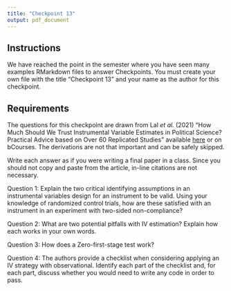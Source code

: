 ```yaml
---
title: "Checkpoint 13"
output: pdf_document
---
```


## Instructions 

We have reached the point in the semester where you have seen many examples RMarkdown files to answer Checkpoints. You must create your own file with the title "Checkpoint 13" and your name as the author for this checkpoint. 


## Requirements 


The questions for this checkpoint are drawn from Lal *et al.* (2021) "How Much Should We Trust Instrumental Variable Estimates in Political Science? Practical Advice based on Over 60 Replicated Studies" available [here](https://papers.ssrn.com/sol3/papers.cfm?abstract_id=3905329) or on bCourses. The derivations are not that important and can be safely skipped. 

Write each answer as if you were writing a final paper in a class. Since you should not copy and paste from the article, in-line citations are not necessary. 

Question 1: Explain the two critical identifying assumptions in an instrumental variables design for an instrument to be valid. Using your knowledge of randomized control trials, how are these satisfied with an instrument in an experiment with two-sided non-compliance?


Question 2: What are two potential pitfalls with IV estimation? Explain how each works in your own words. 


Question 3: How does a Zero-first-stage test work?


Question 4: The authors provide a checklist when considering applying an IV strategy with observational. Identify each part of the checklist and, for each part, discuss whether you would need to write any code in order to pass.

